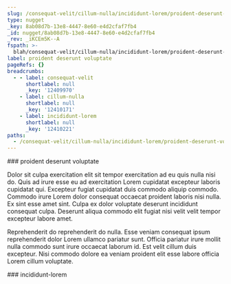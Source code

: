```yaml
---
slug: /consequat-velit/cillum-nulla/incididunt-lorem/proident-deserunt-voluptate
type: nugget
_key: 8ab08d7b-13e8-4447-8e60-e4d2cfaf7fb4
_id: nugget/8ab08d7b-13e8-4447-8e60-e4d2cfaf7fb4
_rev: _iKCEm5K--A
fspath: >-
  blah/consequat-velit/cillum-nulla/incididunt-lorem/proident-deserunt-voluptate.md
label: proident deserunt voluptate
pageRefs: {}
breadcrumbs:
  - - label: consequat-velit
      shortlabel: null
      _key: '12409970'
    - label: cillum-nulla
      shortlabel: null
      _key: '12410171'
    - label: incididunt-lorem
      shortlabel: null
      _key: '12410221'
paths:
  - /consequat-velit/cillum-nulla/incididunt-lorem/proident-deserunt-voluptate
---
```


<NuggetArea>
<Nugget slug="/consequat-velit/cillum-nulla/incididunt-lorem/proident-deserunt-voluptate" type="nugget" _key="8ab08d7b-13e8-4447-8e60-e4d2cfaf7fb4" _id="nugget/8ab08d7b-13e8-4447-8e60-e4d2cfaf7fb4" _rev="_iKCEm5K--A" fspath="blah/consequat-velit/cillum-nulla/incididunt-lorem/proident-deserunt-voluptate.md" label="proident deserunt voluptate" paths="/consequat-velit/cillum-nulla/incididunt-lorem/proident-deserunt-voluptate">
<NuggetBody>
### proident deserunt voluptate

Dolor sit culpa exercitation elit sit tempor exercitation ad eu quis nulla nisi do. Quis ad irure esse eu ad exercitation Lorem cupidatat excepteur laboris cupidatat qui. Excepteur fugiat cupidatat duis commodo aliquip commodo. Commodo irure Lorem dolor consequat occaecat proident laboris nisi nulla. Ex sint esse amet sint. Culpa ex dolor voluptate deserunt incididunt consequat culpa. Deserunt aliqua commodo elit fugiat nisi velit velit tempor excepteur labore amet.

Reprehenderit do reprehenderit do nulla. Esse veniam consequat ipsum reprehenderit dolor Lorem ullamco pariatur sunt. Officia pariatur irure mollit nulla commodo sunt irure occaecat laborum id. Est velit cillum duis excepteur. Nisi commodo dolore ea veniam proident elit esse labore officia Lorem cillum voluptate.

</NuggetBody>
<Breadcrumbs>
<Crumbs>
<Crumb _key="12409970" label="consequat-velit" /><Crumb _key="12410171" label="cillum-nulla" /><Crumb _key="12410221" label="incididunt-lorem" />
</Crumbs>
</Breadcrumbs>
</Nugget>

<NuggetsInbound>
</NuggetsInbound>
<NuggetsOutbound>
</NuggetsOutbound>
</NuggetArea>
<PassagesInbound>
<Passage direction="inbound" type="passage" _key="12410221" _id="passage/12410221" _rev="_iKCEm5K---" label="incididunt-lorem" passage="incididunt-lorem" fspath="blah/consequat-velit/cillum-nulla/incididunt-lorem" paths="/consequat-velit/cillum-nulla/incididunt-lorem" slug="/consequat-velit/cillum-nulla/incididunt-lorem">
<NuggetBody>
### incididunt-lorem

</NuggetBody>
<Breadcrumbs>
<Crumbs>
<Crumb _key="12409970" label="consequat-velit" /><Crumb _key="12410171" label="cillum-nulla" />
</Crumbs>
</Breadcrumbs>
</Passage>

</PassagesInbound>
<PassagesOutbound>
</PassagesOutbound>